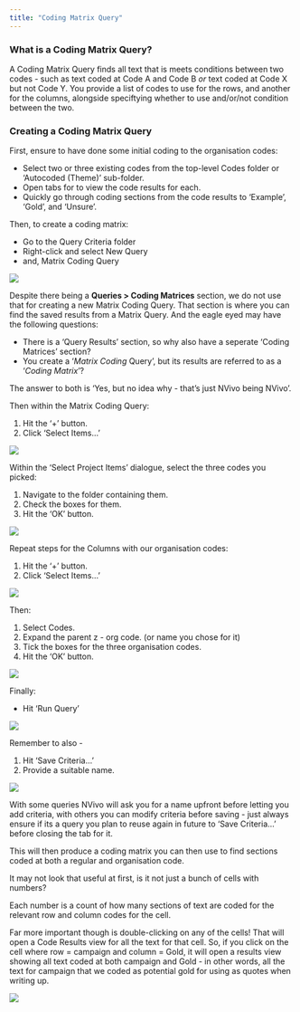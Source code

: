 ```yaml
---
title: "Coding Matrix Query"
---
```


### What is a Coding Matrix Query?

A Coding Matrix Query finds all text that is meets conditions between two codes - such as text coded at Code A and Code B *or* text coded at Code X but not Code Y. You provide a list of codes to use for the rows, and another for the columns, alongside speciftying whether to use and/or/not condition between the two.

### Creating a Coding Matrix Query

First, ensure to have done some initial coding to the organisation codes:

::: instructions

- Select two or three existing codes from the top-level Codes folder or 'Autocoded (Theme)' sub-folder.
- Open tabs for to view the code results for each.
- Quickly go through coding sections from the code results to 'Example', 'Gold', and 'Unsure'.

:::

Then, to create a coding matrix:

::: instructions

- Go to the Query Criteria folder
- Right-click and select New Query
- and, Matrix Coding Query

![](../images/cm-1.png)

:::

::: not-you

Despite there being a **Queries > Coding Matrices** section, we do not use that for creating a new Matrix Coding Query. That section is where you can find the saved results from a Matrix Query. And the eagle eyed may have the following questions:

- There is a 'Query Results' section, so why also have a seperate 'Coding Matrices' section?
- You create a '*Matrix Coding* Query', but its results are referred to as a '*Coding Matrix*'?

The answer to both is 'Yes, but no idea why - that's just NVivo being NVivo'.

:::

Then within the Matrix Coding Query:

:::instructions

1. Hit the '+' button.
2. Click 'Select Items...'

![](../images/matrix-select-items.png)

:::

Within the 'Select Project Items' dialogue, select the three codes you picked:

::: instructions

1. Navigate to the folder containing them.
2. Check the boxes for them.
3. Hit the 'OK' button.

![](../images/select-three.png)

:::

Repeat steps for the Columns with our organisation codes:

::: instructions

1. Hit the '+' button.
2. Click 'Select Items...'

![](../images/matrix-columns-new.png)

:::

Then:

::: instructions

1. Select Codes.
2. Expand the parent z - org code. (or name you chose for it)
3. Tick the boxes for the three organisation codes.
4. Hit the 'OK' button.

![](../images/select-org-codes.png)

:::

Finally:

::: instructions

- Hit 'Run Query'

![](../images/cm-2.png)

:::

Remember to also - 

::: instructions 

1. Hit 'Save Criteria...'
2. Provide a suitable name.

![](../images/name-matrix.png)

:::

::: not-you

With some queries NVivo will ask you for a name upfront before letting you add criteria, with others you can modify criteria before saving - just always ensure if its a query you plan to reuse again in future to 'Save Criteria...' before closing the tab for it.

:::

This will then produce a coding matrix you can then use to find sections coded at both a regular and organisation code.

It may not look that useful at first, is it not just a bunch of cells with numbers? 

Each number is a count of how many sections of text are coded for the relevant row and column codes for the cell.

Far more important though is double-clicking on any of the cells! That will open a Code Results view for all the text for that cell. So, if you click on the cell where row = campaign and column = Gold, it will open a results view showing all text coded at both campaign and Gold - in other words, all the text for campaign that we coded as potential gold for using as quotes when writing up.

![](../images/gold-campaign.png)


